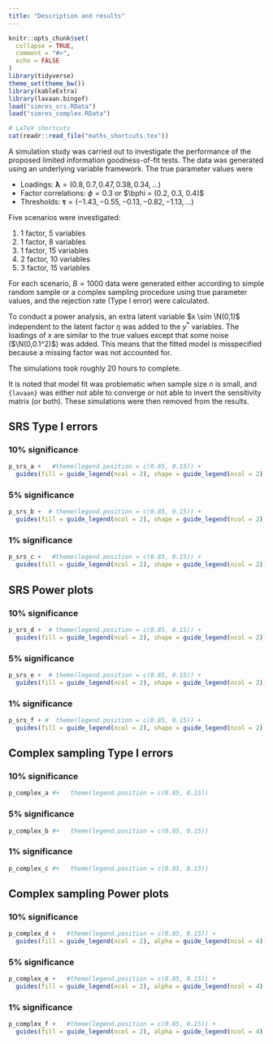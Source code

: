 ```yaml
---
title: "Description and results"
---
```


```r
knitr::opts_chunk$set(
  collapse = TRUE,
  comment = "#>",
  echo = FALSE
)
library(tidyverse)
theme_set(theme_bw())
library(kableExtra)
library(lavaan.bingof)
load("simres_srs.RData")
load("simres_complex.RData")
```

```r
# LaTeX shortcuts 
cat(readr::read_file("maths_shortcuts.tex"))
``` 


A simulation study was carried out to investigate the performance of the proposed limited information goodness-of-fit tests.
The data was generated using an underlying variable framework.
The true parameter values were

- Loadings: $\boldsymbol\lambda = (0.8, 0.7, 0.47, 0.38, 0.34, \dots)$
- Factor correlations: $\phi = 0.3$ or $\bphi = (0.2, 0.3, 0.4)$
- Thresholds: $\boldsymbol\tau = (-1.43, -0.55, -0.13, -0.82, -1.13,\dots)$

Five scenarios were investigated:

1. 1 factor, 5 variables
2. 1 factor, 8 variables
3. 1 factor, 15 variables
4. 2 factor, 10 variables
5. 3 factor, 15 variables

For each scenario, $B=1000$ data were generated either according to simple random sample or a complex sampling procedure using true parameter values, and the rejection rate (Type I error) were calculated.

To conduct a power analysis, an extra latent variable $x \sim \N(0,1)$ independent to the latent factor $\eta$ was added to the $y^*$ variables.
The loadings of $x$ are similar to the true values except that some noise ($\N(0,0.1^2)$) was added.
This means that the fitted model is misspecified because a missing factor was not accounted for.

The simulations took roughly 20 hours to complete.

It is noted that model fit was problematic when sample size $n$ is small, and `{lavaan}` was either not able to converge or not able to invert the sensitivity matrix (or both). 
These simulations were then removed from the results.

## SRS Type I errors {.tabset}

### 10% significance

```r
p_srs_a +   #theme(legend.position = c(0.85, 0.15)) +
  guides(fill = guide_legend(ncol = 2), shape = guide_legend(ncol = 2))
```

### 5% significance {.active}

```r
p_srs_b +  # theme(legend.position = c(0.85, 0.15)) +
  guides(fill = guide_legend(ncol = 2), shape = guide_legend(ncol = 2))
```

### 1% significance

```r
p_srs_c +   #theme(legend.position = c(0.85, 0.15)) +
  guides(fill = guide_legend(ncol = 2), shape = guide_legend(ncol = 2))
```


## SRS Power plots  {.tabset}

### 10% significance

```r
p_srs_d +  # theme(legend.position = c(0.85, 0.15)) +
  guides(fill = guide_legend(ncol = 2), shape = guide_legend(ncol = 2))
```

### 5% significance {.active}

```r
p_srs_e +  # theme(legend.position = c(0.85, 0.15)) +
  guides(fill = guide_legend(ncol = 2), shape = guide_legend(ncol = 2))
```

### 1% significance

```r
p_srs_f + #  theme(legend.position = c(0.85, 0.15)) +
  guides(fill = guide_legend(ncol = 2), shape = guide_legend(ncol = 2))
```

## Complex sampling Type I errors {.tabset}

### 10% significance

```r
p_complex_a #+   theme(legend.position = c(0.85, 0.15))
```

### 5% significance {.active}

```r
p_complex_b #+   theme(legend.position = c(0.85, 0.15))
```

### 1% significance

```r
p_complex_c #+   theme(legend.position = c(0.85, 0.15))
```

## Complex sampling Power plots {.tabset}

### 10% significance

```r
p_complex_d +   #theme(legend.position = c(0.85, 0.15)) +
  guides(fill = guide_legend(ncol = 2), alpha = guide_legend(ncol = 4))
```

### 5% significance {.active}

```r
p_complex_e +   #theme(legend.position = c(0.85, 0.15)) +
  guides(fill = guide_legend(ncol = 2), alpha = guide_legend(ncol = 4))
```

### 1% significance

```r
p_complex_f +   #theme(legend.position = c(0.85, 0.15)) +
  guides(fill = guide_legend(ncol = 2), alpha = guide_legend(ncol = 4))
```


